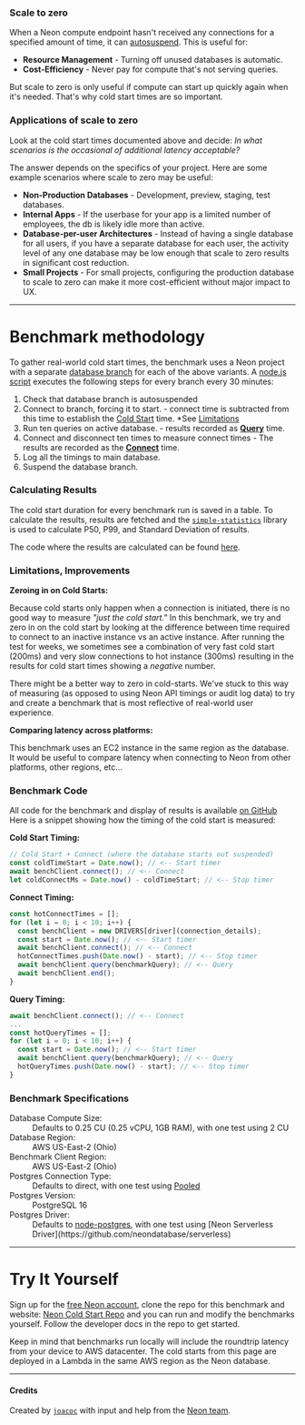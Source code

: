 
### Scale to zero

When a Neon compute endpoint hasn't received any connections for a specified amount of time, it can [autosuspend](https://neon.tech/docs/introduction/auto-suspend).
This is useful for:

-  **Resource Management** - Turning off unused databases is automatic.
- **Cost-Efficiency** - Never pay for compute that's not serving queries.

But scale to zero is only useful if compute can start up quickly again when it's needed. That's why cold start times are so important.

### Applications of scale to zero

Look at the cold start times documented above and decide: _In what scenarios is the occasional <SingleStat stat="p50" /> of additional latency acceptable?_

The answer depends on the specifics of your project.
Here are some example scenarios where scale to zero may be useful:

- **Non-Production Databases** - Development, preview, staging, test databases.
- **Internal Apps** - If the userbase for your app is a limited number of employees, the db is likely idle more than active.
- **Database-per-user Architectures** - Instead of having a single database for all users, if you have a separate database for each user, the activity level of any one database may be low enough that scale to zero results in significant cost reduction.
- **Small Projects** - For small projects, configuring the production database to scale to zero can make it more cost-efficient without major impact to UX.

---

# Benchmark methodology

To gather real-world cold start times, the benchmark uses a Neon project with a separate [database branch](https://neon.tech/docs/introduction/branching) for each of the above variants.
A [node.js script](https://github.com/joacoc/neon-query-benchmarks/blob/main/setup/index.js) executes the following steps for every branch every 30 minutes:

1. Check that database branch is autosuspended
1. Connect to branch, forcing it to start. - connect time is subtracted from this time to establish the [Cold Start](#cold-starts) time. *See [Limitations](#limitations-improvements)
1. Run ten queries on active database. - results recorded as **[Query](#queries)** time.
1. Connect and disconnect ten times to measure connect times - The results are recorded as the **[Connect](#connections)** time.
1. Log all the timings to main database.
1. Suspend the database branch.

### Calculating Results

The cold start duration for every benchmark run is saved in a table.
To calculate the results, results are fetched and the [`simple-statistics`](https://simple-statistics.github.io/) library is used to calculate P50, P99, and Standard Deviation of results.

The code where the results are calculated can be found [here](https://github.com/joacoc/neon-query-benchmarks/blob/main/hooks/index.tsx#L126-L134).

### Limitations, Improvements

**Zeroing in on Cold Starts:**

Because cold starts only happen when a connection is initiated, there is no good way to measure _"just the cold start."_
In this benchmark, we try and zero in on the cold start by looking at the difference between time required to connect to an inactive instance vs an active instance.
After running the test for weeks, we sometimes see a combination of very fast cold start (200ms) and very slow connections to hot instance (300ms) resulting in the results for cold start times showing a _negative_ number.

There might be a better way to zero in cold-starts. 
We've stuck to this way of measuring (as opposed to using Neon API timings or audit log data) to try and create a benchmark that is most reflective of real-world user experience.

**Comparing latency across platforms:**

This benchmark uses an EC2 instance in the same region as the database. It would be useful to compare latency when connecting to Neon from other platforms, other regions, etc...

### Benchmark Code

All code for the benchmark and display of results is available [on GitHub](https://github.com/joacoc/neon-query-benchmarks/blob/main/setup/index.js) Here is a snippet showing how the timing of the cold start is measured:

**Cold Start Timing:**
```javascript
// Cold Start + Connect (where the database starts out suspended)
const coldTimeStart = Date.now(); // <-- Start timer
await benchClient.connect(); // <-- Connect
let coldConnectMs = Date.now() - coldTimeStart; // <-- Stop timer
```

**Connect Timing:**
```javascript
const hotConnectTimes = [];
for (let i = 0; i < 10; i++) {
  const benchClient = new DRIVERS[driver](connection_details);
  const start = Date.now(); // <-- Start timer
  await benchClient.connect(); // <-- Connect
  hotConnectTimes.push(Date.now() - start); // <-- Stop timer
  await benchClient.query(benchmarkQuery); // <-- Query
  await benchClient.end();
}
```

**Query Timing:**
```javascript
await benchClient.connect(); // <-- Connect
...
const hotQueryTimes = [];
for (let i = 0; i < 10; i++) {
  const start = Date.now(); // <-- Start timer
  await benchClient.query(benchmarkQuery); // <-- Query
  hotQueryTimes.push(Date.now() - start); // <-- Stop timer
}
```

### Benchmark Specifications

<dl>
    <dt>Database Compute Size:</dt>
    <dd>Defaults to 0.25 CU (0.25 vCPU, 1GB RAM), with one test using 2 CU</dd>
    <dt>Database Region:</dt>
    <dd>AWS US-East-2 (Ohio)</dd>
    <dt>Benchmark Client Region:</dt>
    <dd>AWS US-East-2 (Ohio)</dd>
    <dt>Postgres Connection Type:</dt>
    <dd>Defaults to direct, with one test using <a href="https://neon.tech/docs/connect/connection-pooling">Pooled</a></dd>
    <dt>Postgres Version:</dt>
    <dd>PostgreSQL 16</dd>
    <dt>Postgres Driver:</dt>
    <dd>Defaults to <a href="https://node-postgres.com/">node-postgres</a>, with one test using [Neon Serverless Driver](https://github.com/neondatabase/serverless)</dd>

</dl>

---

# Try It Yourself

Sign up for the [free Neon account](https://neon.tech), clone the repo for this benchmark and website: [Neon Cold Start Repo](https://github.com/joacoc/neon-query-benchmarks) and you can run and modify the benchmarks yourself.
Follow the developer docs in the repo to get started.

Keep in mind that benchmarks run locally will include the roundtrip latency from your device to AWS datacenter. The cold starts from this page are deployed in a Lambda in the same AWS region as the Neon database.

---

#### Credits

Created by [`joacoc`](https://github.com/joacoc) with input and help from the [Neon team](https://github.com/orgs/neondatabase/people).